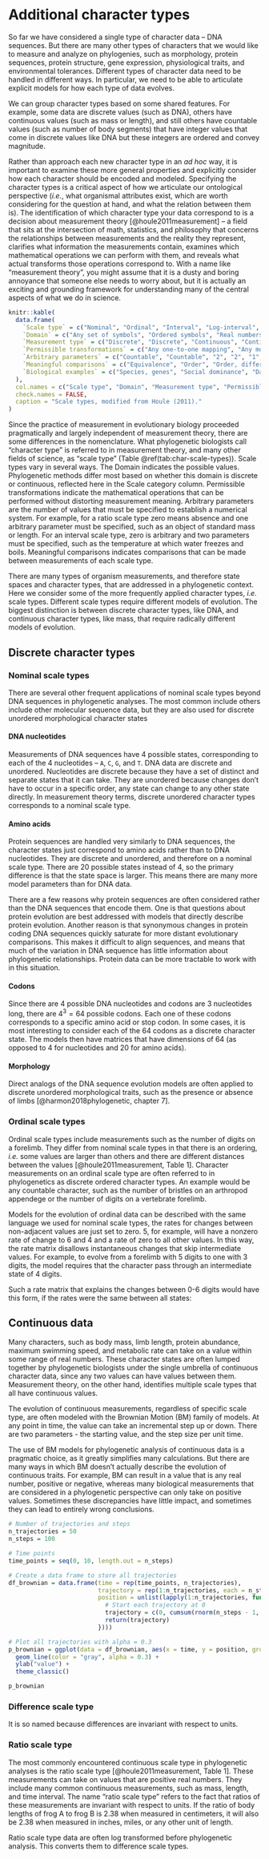 # Additional character types

So far we have considered a single type of character data -- DNA sequences. But there are many other types of characters that we would like to measure and analyze on phylogenies, such as morphology, protein sequences, protein structure, gene expression, physiological traits, and environmental tolerances. Different types of character data need to be handled in different ways. In particular, we need to be able to articulate explicit models for how each type of data evolves.

We can group character types based on some shared features. For example, some data are discrete values (such as DNA), others have continuous values (such as mass or length), and still others have countable values (such as number of body segments) that have integer values that come in discrete values like DNA but these integers are ordered and convey magnitude. 

Rather than approach each new character type in an *ad hoc* way, it is important to examine these more general properties and explicitly consider how each character should be encoded and modeled. Specifying the character types is a critical aspect of how we articulate our ontological perspective (*i.e.*, what organismal attributes exist, which are worth considering for the question at hand, and what the relation between them is). The identification of which character type your data correspond to is a decision about measurement theory [@houle2011measurement] -- a field that sits at the intersection of math, statistics, and philosophy that concerns the relationships between measurements and the reality they represent, clarifies what information the measurements contain, examines which mathematical operations we can perform with them, and reveals what actual transforms those operations correspond to. With a name like "measurement theory", you might assume that it is a dusty and boring annoyance that someone else needs to worry about, but it is actually an exciting and grounding framework for understanding many of the central aspects of what we do in science.


```r
knitr::kable(
  data.frame(
    `Scale type` = c("Nominal", "Ordinal", "Interval", "Log-interval", "Difference", "Ratio", "Absolute"),
    `Domain` = c("Any set of symbols", "Ordered symbols", "Real numbers", "Positive real numbers", "Real numbers", "Positive real numbers", "Defined"),
    `Measurement type` = c("Discrete", "Discrete", "Continuous", "Continuous", "Continuous", "Continuous", "Continuous"),
    `Permissible transformations` = c("Any one-to-one mapping", "Any monotonically increasing function", "$x \\rightarrow ax + b$", "$x \\rightarrow ax^b$", "$x \\rightarrow x + a$", "$x \\rightarrow ax$", "None"),
    `Arbitrary parameters` = c("Countable", "Countable", "2", "2", "1", "1", "0"),
    `Meaningful comparisons` = c("Equivalence", "Order", "Order, differences", "Order, ratios", "Order, differences", "Order, ratios, differences", "Any"),
    `Biological examples` = c("Species, genes", "Social dominance", "Dates, Malthusian fitness, relative temperature (arbitrary 0, e.g. Celsius and Fahrenheit)", "Body size", "Log-transformed ratio-scale variables", "Length, mass, duration, absolute temperature (e.g. Kelvin)", "Probability")
  ),
  col.names = c("Scale type", "Domain", "Measurement type", "Permissible transformations", "Arbitrary parameters", "Meaningful comparisons", "Biological examples"),
  check.names = FALSE,
  caption = "Scale types, modified from Houle (2011)."
)
```


Since the practice of measurement in evolutionary biology proceeded pragmatically and largely independent of measurement theory, there are some differences in the nomenclature. What phylogenetic biologists call "character type" is referred to in measurement theory, and many other fields of science, as "scale type" (Table \@ref(tab:char-scale-types)). Scale types vary in several ways. The Domain indicates the possible values. Phylogenetic methods differ most based on whether this domain is discrete or continuous, reflected here in the Scale category column. Permissible transformations indicate the mathematical operations that can be performed without distorting measurement meaning. Arbitrary parameters are the number of values that must be specified to establish a numerical system. For example, for a ratio scale type zero means absence and one arbitrary parameter must be specified, such as an object of standard mass or length. For an interval scale type, zero is arbitrary and two parameters must be specified, such as the temperature at which water freezes and boils.  Meaningful comparisons indicates comparisons that can be made between measurements of each scale type.

There are many types of organism measurements, and therefore state spaces and character types, that are addressed in a phylogenetic context. Here we consider some of the more frequently applied character types, *i.e.* scale types. Different scale types require different models of evolution. The biggest distinction is between discrete character types, like DNA, and continuous character types, like mass, that require radically different models of evolution.

## Discrete character types

### Nominal scale types

There are several other frequent applications of nominal scale types beyond DNA sequences in phylogenetic analyses. The most common include others include other molecular sequence data, but they are also used for discrete unordered morphological character states

#### DNA nucleotides

Measurements of DNA sequences have 4 possible states, corresponding to each of the 4 nucleotides -- `A`, `C`, `G`, and `T`. DNA data are discrete and unordered. Nucleotides are discrete because they have a set of distinct and separate states that it can take. They are unordered because changes don't have to occur in a specific order, any state can change to any other state directly. In measurement theory terms, discrete unordered character types corresponds to a nominal scale type.

#### Amino acids

Protein sequences are handled very similarly to DNA sequences, the character states just correspond to amino acids rather than to DNA nucleotides. They are discrete and unordered, and therefore on a nominal scale type. There are 20 possible states instead of 4, so the primary difference is that the state space is larger. This means there are many more model parameters than for DNA data.

There are a few reasons why protein sequences are often considered rather than the DNA sequences that encode them. One is that questions about protein evolution are best addressed with models that directly describe protein evolution. Another reason is that synonymous changes in protein coding DNA sequences quickly saturate for more distant evolutionary comparisons. This makes it difficult to align sequences, and means that much of the variation in DNA sequence has little information about phylogenetic relationships. Protein data can be more tractable to work with in this situation.

#### Codons

Since there are 4 possible DNA nucleotides and codons are 3 nucleotides long, there are $4^3=64$ possible codons. Each one of these codons corresponds to a specific amino acid or stop codon. In some cases, it is most interesting to consider each of the 64 codons as a discrete character state. The models then have matrices that have dimensions of 64 (as opposed to 4 for nucleotides and 20 for amino acids).

#### Morphology

Direct analogs of the DNA sequence evolution models are often applied to discrete unordered morphological traits, such as the presence or absence of limbs [@harmon2018phylogenetic, chapter 7].

### Ordinal scale types

Ordinal scale types include measurements such as the number of digits on a forelimb. They differ from nominal scale types in that there is an ordering, *i.e.* some values are larger than others and there are different distances between the values [@houle2011measurement, Table 1]. Character measurements on an ordinal scale type are often referred to in phylogenetics as discrete ordered character types. An example would be any countable character, such as the number of bristles on an arthropod appendege or the number of digits on a vertebrate forelimb.

Models for the evolution of ordinal data can be described with the same language we used for nominal scale types, the rates for changes between non-adjacent values are just set to zero. 5, for example, will have a nonzero rate of change to 6 and 4 and a rate of zero to all other values. In this way, the rate matrix disallows instantaneous changes that skip intermediate values. For example, to evolve from a forelimb with 5 digits to one with 3 digits, the model requires that the character pass through an intermediate state of 4 digits.

Such a rate matrix that explains the changes between 0-6 digits would have this form, if the rates were the same between all states:

\begin{equation}
\mathbf{Q} = 
\left(\begin{array}{ccccccc} 
-\mu & \mu & 0 & 0 & 0 & 0 & 0 \\
\mu & -2\mu & \mu & 0 & 0 & 0 & 0 \\
0 & \mu & -2\mu & \mu & 0 & 0 & 0 \\
0 & 0 & \mu & -2\mu & \mu & 0 & 0 \\
0 & 0 & 0 & \mu & -2\mu & \mu & 0 \\
0 & 0 & 0 & 0 & \mu & -2\mu & \mu \\
0 & 0 & 0 & 0 & 0 & \mu & -\mu \\
\end{array}\right)
\end{equation}


## Continuous data

Many characters, such as body mass, limb length, protein abundance, maximum swimming speed, and metabolic rate can take on a value within some range of real numbers. These character states are often lumped together by phylogenetic biologists under the single umbrella of continuous character data, since any two values can have values between them. Measurement theory, on the other hand, identifies multiple scale types that all have continuous values.

The evolution of continuous measurements, regardless of specific scale type, are often modeled with the Brownian Motion (BM) family of models. At any point in time, the value can take an incremental step up or down. There are two parameters - the starting value, and the step size per unit time.

The use of BM models for phylogenetic analysis of continuous data is a pragmatic choice, as it greatly simplifies many calculations. But there are many ways in which BM doesn't actually describe the evolution of continuous traits. For example, BM can result in a value that is any real number, positive or negative, whereas many biological measurements that are considered in a phylogenetic perspective can only take on positive values. Sometimes these discrepancies have little impact, and sometimes they can lead to entirely wrong conclusions.


```r
# Number of trajectories and steps
n_trajectories = 50
n_steps = 100

# Time points
time_points = seq(0, 10, length.out = n_steps)

# Create a data frame to store all trajectories
df_brownian = data.frame(time = rep(time_points, n_trajectories),
                         trajectory = rep(1:n_trajectories, each = n_steps),
                         position = unlist(lapply(1:n_trajectories, function(x) {
                           # Start each trajectory at 0
                           trajectory = c(0, cumsum(rnorm(n_steps - 1, mean = 0, sd = 0.5)))
                           return(trajectory)
                         })))

# Plot all trajectories with alpha = 0.3
p_brownian = ggplot(data = df_brownian, aes(x = time, y = position, group = trajectory)) +
  geom_line(color = "gray", alpha = 0.3) +
  ylab("value") + 
  theme_classic()

p_brownian
```

### Difference scale type

It is so named because differences are invariant with respect to units. 

### Ratio scale type

The most commonly encountered continuous scale type in phylogenetic analyses is the ratio scale type [@houle2011measurement, Table 1]. These measurements can take on values that are positive real numbers. They include many common continuous measurements, such as mass, length, and time interval. The name "ratio scale type" refers to the fact that ratios of these measurements are invariant with respect to units. If the ratio of body lengths of frog A to frog B is 2.38 when measured in centimeters, it will also be 2.38 when measured in inches, miles, or any other unit of length.


Ratio scale type data are often log transformed before phylogenetic analysis. This converts them to difference scale types.




